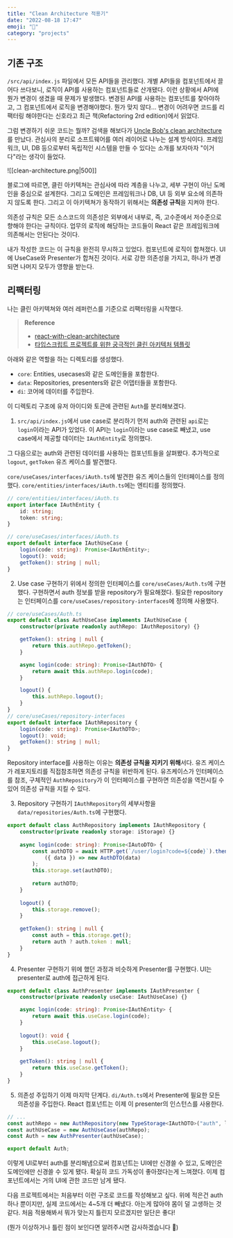 ```yaml
---
title: "Clean Architecture 적용기"
date: "2022-08-18 17:47"
emoji: "🧽"
category: "projects"
---
```


## 기존 구조
`/src/api/index.js` 파일에서 모든 API들을 관리했다. 개별 API들을 컴포넌트에서 끌어다 쓰다보니, 로직이 API를 사용하는 컴포넌트들로 산개됐다. 이런 상황에서 API에 뭔가 변경이 생겼을 때 문제가 발생했다. 변경된 API를 사용하는 컴포넌트를 찾아야하고, 그 컴포넌트에서 로직을 변경해야했다. 뭔가 맞지 않다... 변경이 어려우면 코드를 리팩터링 해야한다는 신호라고 최근 책(Refactoring 2rd edition)에서 읽었다.

그럼 변경하기 쉬운 코드는 뭘까? 검색을 해보다가 [Uncle Bob's clean architecture](https://blog.cleancoder.com/uncle-bob/2012/08/13/the-clean-architecture.html)를 만났다. 관심사의 분리로 소프트웨어를 여러 레이어로 나누는 설계 방식이다. 프레임워크, UI, DB 등으로부터 독립적인 시스템을 만들 수 있다는 소개를 보자마자 "이거다"라는 생각이 들었다.

![[clean-architecture.png|500]]

블로그에 따르면, 클린 아키텍쳐는 관심사에 따라 계층을 나누고, 세부 구현이 아닌 도메인을 중심으로 설계한다. 그리고 도메인은 프레임워크나 DB, UI 등 외부 요소에 의존하지 않도록 한다. 그리고 이 아키텍쳐가 동작하기 위해서는 **의존성 규칙**을 지켜야 한다.

의존성 규칙은 모든 소스코드의 의존성은 외부에서 내부로, 즉, 고수준에서 저수준으로 향해야 한다는 규칙이다. 업무의 로직에 해당하는 코드들이 React 같은 프레임워크에 의존해서는 안된다는 것이다.

내가 작성한 코드는 이 규칙을 완전히 무시하고 있었다. 컴포넌트에 로직이 합쳐졌다. UI에 UseCase와 Presenter가 합쳐진 것이다. 서로 강한 의존성을 가지고, 하나가 변경되면 나머지 모두가 영향을 받는다.

## 리팩터링
나는 클린 아키텍쳐와 여러 레퍼런스를 기준으로 리팩터링을 시작했다.
> **Reference**
> * [react-with-clean-architecture](https://github.com/falsy/react-with-clean-architecture)  
> * [타입스크립트 프로젝트를 위한 궁극적인 클린 아키텍처 템플릿](https://velog.io/@lky5697/the-ultimate-clean-architecture-template-for-typescript-projects?utm_source=substack&utm_medium=email#%ED%94%84%EB%A1%9C%EC%A0%9D%ED%8A%B8-%EB%94%94%EB%A0%89%ED%86%A0%EB%A6%AC-%EB%B0%8F-%EB%A3%A8%ED%8A%B8-%EC%83%9D%EC%84%B1)

아래와 같은 역할을 하는 디렉토리를 생성했다.
- `core`: Entities, usecases와 같은 도메인들을 포함한다.
- `data`: Repositories, presenters와 같은 어뎁터들을 포함한다.
- `di`: 코어에 데이터를 주입한다.

이 디렉토리 구조에 유저 아이디와 토큰에 관련된 `Auth`를 분리해보겠다.
1. `src/api/index.js`에서 use case로 분리하기
먼저 auth와 관련된 `api`로는 `login`이라는 API가 있었다. 이 API는 `login`이라는 use case로 빼냈고, use case에서 제공할 데이터는 `IAuthEntity`로 정의했다.

그 다음으로는 auth와 관련된 데이터를 사용하는 컴포넌트들을 살펴봤다. 추가적으로 `logout`, `getToken` 유즈 케이스를 발견했다.

`core/useCases/interfaces/iAuth.ts`에 발견한 유즈 케이스들의 인터페이스를 정의했다. `core/entities/interfaces/iAuth.ts`에는 엔티티를 정의했다.

```ts
// core/entities/interfaces/iAuth.ts
export interface IAuthEntity {
	id: string;
	token: string;
}

// core/useCases/interfaces/iAuth.ts
export default interface IAuthUseCase {
	login(code: string): Promise<IAuthEntity>;
	logout(): void;
	getToken(): string | null;
}
```

2. Use case 구현하기
위에서 정의한 인터페이스를 `core/useCases/Auth.ts`에 구현했다. 구현하면서 auth 정보를 받을 repository가 필요해졌다. 필요한 repository는 인터페이스를 `core/useCases/repository-interfaces`에 정의해 사용했다.

```ts
// core/useCases/Auth.ts
export default class AuthUseCase implements IAuthUseCase {
	constructor(private readonly authRepo: IAuthRepository) {}

	getToken(): string | null {
		return this.authRepo.getToken();
	}

	async login(code: string): Promise<IAuthDTO> {
		return await this.authRepo.login(code);
	}

	logout() {
		this.authRepo.logout();
	}
}
// core/useCases/repository-interfaces
export default interface IAuthRepository {
	login(code: string): Promise<IAuthDTO>;
	logout(): void;
	getToken(): string | null;
}
```

Repository interface를 사용하는 이유는 **의존성 규칙을 지키기 위해**서다. 유즈 케이스가 레포지토리를 직접참조하면 의존성 규칙을 위반하게 된다. 유즈케이스가 인터페이스를 참조, 구체적인 `AuthRepository`가 이 인터페이스를 구현하면 의존성을 역전시킬 수 있어 의존성 규칙을 지킬 수 있다.

3. Repository 구현하기
`IAuthRepository`의 세부사항을 `data/repositories/Auth.ts`에 구현했다.
```ts
export default class AuthRepository implements IAuthRepository {
	constructor(private readonly storage: iStorage) {}
	
	async login(code: string): Promise<IAutoDTO> {
		const authDTO = await HTTP.get(`/user/login?code=${code}`).then(
			({ data }) => new AuthDTO(data)
		);
		this.storage.set(authDTO);
	
		return authDTO;
	}
	
	logout() {
		this.storage.remove();
	}
	
	getToken(): string | null {
		const auth = this.storage.get();
		return auth ? auth.token : null;
	}
}
```

4. Presenter 구현하기
위에 했던 과정과 비슷하게 Presenter를 구현했다. UI는 presenter로 auth에 접근하게 된다.
```ts
export default class AuthPresenter implements IAuthPresenter {
	constructor(private readonly useCase: IAuthUseCase) {}

	async login(code: string): Promise<IAuthEntity> {
		return await this.useCase.login(code);
	}
	
	logout(): void {
		this.useCase.logout();
	}
	
	getToken(): string | null {
		return this.useCase.getToken();
	}
}
```

5. 의존성 주입하기
이제 마지막 단계다. `di/Auth.ts`에서 Presenter에 필요한 모든 의존성을 주입한다. React 컴포넌트는 이제 이 presenter의 인스턴스를 사용한다.
```ts
// ...
const authRepo = new AuthRepository(new TypeStorage<IAuthDTO>("auth", localStorage));
const authUseCase = new AuthUseCase(authRepo);
const Auth = new AuthPresenter(authUseCase);

export default Auth;
```

이렇게 UI로부터 auth를 분리해냄으로써 컴포넌트는 UI에만 신경쓸 수 있고, 도메인은 도메인에만 신경쓸 수 있게 됐다. 
확실히 코드 가독성이 좋아졌다는게 느껴졌다. 이제 컴포넌트에서는 거의 UI에 관한 코드만 남게 됐다.

다음 프로젝트에서는 처음부터 이런 구조로 코드를 작성해보고 싶다. 위에 적은건 auth 하나 뿐이지만, 실제 코드에서는 4~5개 더 빼냈다. 
아는게 많아야 몸이 덜 고생하는 것 같다. 처음 적용해봐서 뭐가 맞는지 틀린지 모르겠지만 일단은 좋다!

(뭔가 이상하거나 틀린 점이 보인다면 알려주시면 감사하겠습니다 🙌)